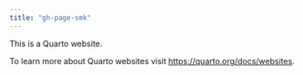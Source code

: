 ```yaml
---
title: "gh-page-smk"
---
```


This is a Quarto website.

To learn more about Quarto websites visit <https://quarto.org/docs/websites>.
